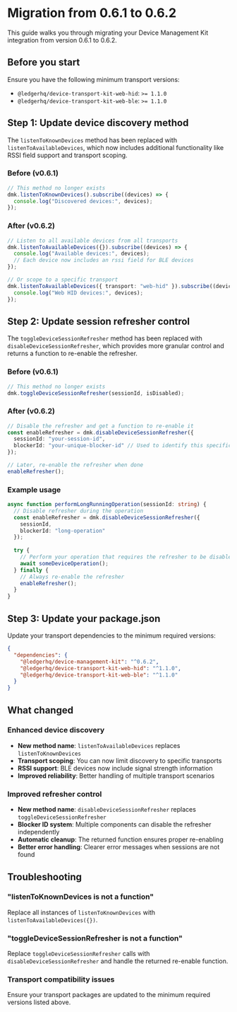 # Migration from 0.6.1 to 0.6.2

This guide walks you through migrating your Device Management Kit integration from version 0.6.1 to 0.6.2.

## Before you start

Ensure you have the following minimum transport versions:

- `@ledgerhq/device-transport-kit-web-hid`: `>= 1.1.0`
- `@ledgerhq/device-transport-kit-web-ble`: `>= 1.1.0`

## Step 1: Update device discovery method

The `listenToKnownDevices` method has been replaced with `listenToAvailableDevices`, which now includes additional functionality like RSSI field support and transport scoping.

### Before (v0.6.1)
```typescript
// This method no longer exists
dmk.listenToKnownDevices().subscribe((devices) => {
  console.log("Discovered devices:", devices);
});
```

### After (v0.6.2)
```typescript
// Listen to all available devices from all transports
dmk.listenToAvailableDevices({}).subscribe((devices) => {
  console.log("Available devices:", devices);
  // Each device now includes an rssi field for BLE devices
});

// Or scope to a specific transport
dmk.listenToAvailableDevices({ transport: "web-hid" }).subscribe((devices) => {
  console.log("Web HID devices:", devices);
});
```

## Step 2: Update session refresher control

The `toggleDeviceSessionRefresher` method has been replaced with `disableDeviceSessionRefresher`, which provides more granular control and returns a function to re-enable the refresher.

### Before (v0.6.1)
```typescript
// This method no longer exists
dmk.toggleDeviceSessionRefresher(sessionId, isDisabled);
```

### After (v0.6.2)
```typescript
// Disable the refresher and get a function to re-enable it
const enableRefresher = dmk.disableDeviceSessionRefresher({
  sessionId: "your-session-id",
  blockerId: "your-unique-blocker-id" // Used to identify this specific disable request
});

// Later, re-enable the refresher when done
enableRefresher();
```

### Example usage
```typescript
async function performLongRunningOperation(sessionId: string) {
  // Disable refresher during the operation
  const enableRefresher = dmk.disableDeviceSessionRefresher({
    sessionId,
    blockerId: "long-operation"
  });
  
  try {
    // Perform your operation that requires the refresher to be disabled
    await someDeviceOperation();
  } finally {
    // Always re-enable the refresher
    enableRefresher();
  }
}
```

## Step 3: Update your package.json

Update your transport dependencies to the minimum required versions:

```json
{
  "dependencies": {
    "@ledgerhq/device-management-kit": "^0.6.2",
    "@ledgerhq/device-transport-kit-web-hid": "^1.1.0",
    "@ledgerhq/device-transport-kit-web-ble": "^1.1.0"
  }
}
```

## What changed

### Enhanced device discovery
- **New method name**: `listenToAvailableDevices` replaces `listenToKnownDevices`
- **Transport scoping**: You can now limit discovery to specific transports
- **RSSI support**: BLE devices now include signal strength information
- **Improved reliability**: Better handling of multiple transport scenarios

### Improved refresher control
- **New method name**: `disableDeviceSessionRefresher` replaces `toggleDeviceSessionRefresher`
- **Blocker ID system**: Multiple components can disable the refresher independently
- **Automatic cleanup**: The returned function ensures proper re-enabling
- **Better error handling**: Clearer error messages when sessions are not found

## Troubleshooting

### "listenToKnownDevices is not a function"
Replace all instances of `listenToKnownDevices` with `listenToAvailableDevices({})`.

### "toggleDeviceSessionRefresher is not a function"
Replace `toggleDeviceSessionRefresher` calls with `disableDeviceSessionRefresher` and handle the returned re-enable function.

### Transport compatibility issues
Ensure your transport packages are updated to the minimum required versions listed above.
